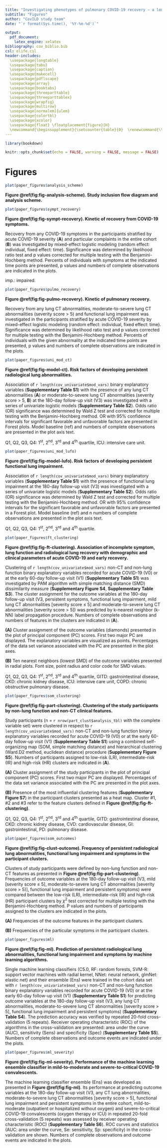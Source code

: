 ---
title: "Investigating phenotypes of pulmonary COVID-19 recovery – a longitudinal observational prospective multicenter trial"
subtitle: "Figures"
author: "CovILD study team"
date: "`r format(Sys.time(), '%Y-%m-%d')`"

output: 
  pdf_document:
    latex_engine: xelatex
bibliography: cov_biblio.bib
csl: elife.csl
header-includes:
  \usepackage{longtable}
  \usepackage{tabu}
  \usepackage{caption}
  \usepackage{makecell}
  \usepackage{pdflscape}
  \usepackage{array}
  \usepackage{booktabs}
  \usepackage{threeparttable}
  \usepackage{threeparttablex}
  \usepackage{wrapfig}
  \usepackage{multirow}
  \usepackage[normalem]{ulem}
  \usepackage{colortbl}
  \usepackage{xcolor}
  \usepackage{float} \floatplacement{figure}{H}
  \newcommand{\beginsupplement}{\setcounter{table}{0}  \renewcommand{\thetable}{S\arabic{table}}       \setcounter{figure}{0} \renewcommand{\thefigure}{S\arabic{figure}}}
---

```{r, setup, include = FALSE}

library(bookdown)

knitr::opts_chunk$set(echo = FALSE, warning = FALSE, message = FALSE)


```

\newpage

# Figures {#sec:figures}

```{r fig-analysis-scheme, fig.width = width(paper_figures$analysis_scheme), fig.height = height(paper_figures$analysis_scheme), dpi = 600, fig.cap = 'Study inclusion flow diagram and analysis scheme.'}

plot(paper_figures$analysis_scheme)

```

__Figure \@ref(fig:fig-analysis-scheme). Study inclusion flow diagram and analysis scheme.__

\newpage

```{r fig-sympt-recovery, fig.width = width(paper_figures$sympt_recovery), fig.height = height(paper_figures$sympt_recovery), dpi = 600, fig.cap = 'Kinetic of recovery from COVID-19 symptoms.'}

plot(paper_figures$sympt_recovery)

```

__Figure \@ref(fig:fig-sympt-recovery). Kinetic of recovery from COVID-19 symptoms.__

Recovery from any COVID-19 symptoms in the participants stratified by acute COVID-19 severity (__A__) and particular complaints in the entire cohort (__B__) was investigated by mixed-effect logistic modeling (random effect: individual, fixed effect: time). Significance was determined by likelihood ratio test and p values corrected for multiple testing with the Benjamini-Hochberg method. Percents of individuals with symptoms at the indicated time points are presented, p values and numbers of complete observations are indicated in the plots. 

imp.: impaired.

\newpage

```{r fig-pulmo-recovery, fig.width = width(paper_figures$pulmo_recovery), fig.height = height(paper_figures$pulmo_recovery), dpi = 600, fig.cap = 'Kinetic of pulmonary recovery.'}

plot(paper_figures$pulmo_recovery)

```

__Figure \@ref(fig:fig-pulmo-recovery). Kinetic of pulmonary recovery.__

Recovery from any lung CT abnormalities, moderate-to-severe lung CT abnormalities (severity score > 5) and functional lung impairment was investigated in the participants stratified by acute COVID-19 severity by mixed-effect logistic modeling (random effect: individual, fixed effect: time). Significance was determined by likelihood ratio test and p values corrected for multiple testing with the Benjamini-Hochberg method. Percents of individuals with the given abnormality at the indicated time points are presented, p values and numbers of complete observations are indicated in the plots.

\newpage

```{r fig-model-ct, fig.width = width(paper_figures$uni_mod_ct), fig.height = height(paper_figures$uni_mod_ct), dpi = 600, fig.cap = 'Risk factors of developing persistent radiological lung abnormalities.'}

plot(paper_figures$uni_mod_ct)

```

__Figure \@ref(fig:fig-model-ct). Risk factors of developing persistent radiological lung abnormalities.__

Association of `r length(cov_univariate$mod_vars)` binary explanatory variables (__Supplementary Table S1__) with the presence of any lung CT abnormalities (__A__) or moderate-to-severe lung CT abnormalities (severity score > 5, __B__) at the 180-day follow-up visit (V3) was investigated with a series of univariate logistic models (__Supplementary Table S2__). Odds ratio (OR) significance was determined by Wald Z test and corrected for multiple testing with the Benjamini-Hochberg method. OR with 95$\%$ confidence intervals for significant favorable and unfavorable factors are presented in Forest plots. Model baseline (ref) and numbers of complete observations are presented in the plot axis text. 

Q1, Q2, Q3, Q4: 1^st^, 2^nd^, 3^rd^ and 4^th^ quartile, ICU: intensive care unit.

\newpage

```{r fig-model-lufo, fig.width = width(paper_figures$uni_mod_lufo), fig.height = height(paper_figures$uni_mod_lufo), dpi = 600, fig.cap = 'Risk factors of developing persistent functional lung impairment.'}

plot(paper_figures$uni_mod_lufo)

```

__Figure \@ref(fig:fig-model-lufo). Risk factors of developing persistent functional lung impairment.__

Association of `r length(cov_univariate$mod_vars)` binary explanatory variables (__Supplementary Table S1__) with the presence of functional lung impairment at the 180-day follow-up visit (V3) was investigated with a series of univariate logistic models (__Supplementary Table S2__). Odds ratio (OR) significance was determined by Wald Z test and corrected for multiple testing with the Benjamini-Hochberg method. OR with 95$\%$ confidence intervals for the significant favorable and unfavorable factors are presented in a Forest plot. Model baseline (ref) and n numbers of complete observations are presented in the plot axis text. 

Q1, Q2, Q3, Q4: 1^st^, 2^nd^, 3^rd^ and 4^th^ quartile.

\newpage

```{r fig-ft-clustering, fig.width = width(paper_figures$ft_clustering), fig.height = height(paper_figures$ft_clustering), dpi = 600, fig.cap = 'Association of incomplete symptom, lung function and radiological lung recovery with demographic and clinical parameters of acute COVID-19 and early recovery.'}

plot(paper_figures$ft_clustering)

```

__Figure \@ref(fig:fig-ft-clustering). Association of incomplete symptom, lung function and radiological lung recovery with demographic and clinical parameters of acute COVID-19 and early recovery.__

Clustering of `r length(cov_univariate$mod_vars)` non-CT and non-lung function binary explanatory variables recorded for acute COVID-19 (V0) or at the early 60-day follow-up visit (V1) (__Supplementary Table S1__) was investigated by PAM algorithm with simple matching distance (SMD) dissimilarity measure (__Supplementary Figure S4__, __Supplementary Table S3__). The cluster assignment for the outcome variables  at the 180-day follow-up visit (V3, persistent symptoms, functional lung impairment, mild lung CT abnormalities [severity score $\leq$ 5] and moderate-to-severe lung CT abnormalities [severity score > 5]) was predicted by k-nearest neighbor (k-NN) label propagation procedure. Numbers of complete observations and numbers of features in the clusters are indicated in (__A__).

__(A)__ Cluster assignment of the outcome variables (diamonds) presented in the plot of principal component (PC) scores. First two major PC are displayed. The explanatory variables are visualized as points. Percentages of the data set variance associated with the PC are presented in the plot axes.

__(B)__ Ten nearest neighbors (lowest SMD) of the outcome variables presented in radial plots. Font size, point radius and color code for SMD values.

Q1, Q2, Q3, Q4: 1^st^, 2^nd^, 3^rd^ and 4^th^ quartile, GITD: gastrointestinal disease, CKD: chronic kidney disease, ICU: intensive care unit, COPD: chronic obstructive pulmonary disease.

\newpage

```{r fig-part-clustering, fig.width = width(paper_figures$som_clustering), fig.height = height(paper_figures$som_clustering), dpi = 600, fig.cap = 'Clustering of the study participants by non-lung function and non-CT clinical features.'}

plot(paper_figures$som_clustering)

```

__Figure \@ref(fig:fig-part-clustering). Clustering of the study participants by non-lung function and non-CT clinical features.__

Study participants (n = `r nrow(part_clust$analysis_tbl)` with the complete variable set) were clustered in respect to `r length(cov_univariate$mod_vars)` non-CT and non-lung function binary explanatory variables recorded for acute COVID-19 (V0) or at the early 60-day follow-up visit (V1) (__Supplementary Table S1__) using a combined self-organizing map (SOM, simple matching distance) and hierarchical clustering (Ward.D2 method, euclidean distance) procedure (__Supplementary Figure S5__). Numbers of participants assigned to low-risk (LR), intermediate-risk (IR) and high-risk (HR) clusters are indicated in (__A__).

__(A)__  Cluster assignment of the study participants in the plot of principal component (PC) scores. First two major PC are displayed. Percentages of the data set variance associated with the PC are presented in the plot axes.

__(B)__ Presence of the most influential clustering features (__Supplementary Figure S7__) in the participant clusters presented as a heat map. Cluster #1, #2 and #3 refer to the feature clusters defined in __Figure \@ref(fig:fig-ft-clustering)__.

Q1, Q2, Q3, Q4: 1^st^, 2^nd^, 3^rd^ and 4^th^ quartile, GITD: gastrointestinal disease, CKD: chronic kidney disease, CVD: cardiovascular disease, GI: gastrointestinal, PD: pulmonary disease.

\newpage

```{r fig-clust-outcome, fig.width = width(paper_figures$som_outcomes), fig.height = height(paper_figures$som_outcomes), dpi = 600, fig.cap = 'Frequency of persistent radiological lung abnormalities, functional lung impairment and symptoms in the participant clusters.'}

plot(paper_figures$som_outcomes)

```

__Figure \@ref(fig:fig-clust-outcome). Frequency of persistent radiological lung abnormalities, functional lung impairment and symptoms in the participant clusters.__

Clusters of study participants were defined by non-lung function and non-CT features as presented in __Figure \@ref(fig:fig-part-clustering)__. Frequencies of outcome variables at the 180-day follow-up visit (V3, mild [severity score $\leq$ 5], moderate-to-severe lung CT abnormalities [severity score > 5)], functional lung impairment and persistent symptoms) were compared between the low-risk (LR), intermediate-risk (IR) and high-risk (HR) participant clusters by $\chi^2$ test corrected for multiple testing with the Benjamini-Hochberg method. P values and numbers of participants assigned to the clusters are indicated in the plots.

__(A)__ Frequencies of the outcome features in the participant clusters.

__(B)__ Frequencies of the particular symptoms in the participant clusters.

\newpage

```{r fig-ml, fig.width = width(paper_figures$ml), fig.height = height(paper_figures$ml), dpi = 600, fig.cap = 'Prediction of persistent radiological lung abnormalities, functional lung impairment and symptoms by machine learning algorithms.'}

plot(paper_figures$ml)

```

__Figure \@ref(fig:fig-ml). Prediction of persistent radiological lung abnormalities, functional lung impairment and symptoms by machine learning algorithms.__

Single machine learning classifiers (C5.0, RF: random forests, SVM-R: support vector machines with radial kernel, NNet: neural network, glmNet: elastic net) and their ensemble (Ens) were trained in the cohort data set with `r length(cov_univariate$mod_vars)` non-CT and non-lung function binary explanatory variables recorded for acute COVID-19 (V0) or at the early 60-day follow-up visit (V1) (__Supplementary Table S1__) for predicting outcome variables at the 180-day follow-up visit (V3, any lung CT abnormalities, moderate-to-severe lung CT abnormalities [severity score > 5], functional lung impairment and persistent symptoms) (__Supplementary Table S4__). The prediction accuracy was verified by repeated 20-fold cross-validation (5 repeats). Receiver operating characteristic (ROC) of the algorithms in the cross-validation are presented: area under the curve (AUC), sensitivity (Sens) and specificity (Spec) (__Supplementary Table S5__). Numbers of complete observations and outcome events are indicated under the plots.

\newpage

```{r fig-ml-severity, fig.width = width(paper_figures$ml_severity), fig.height = height(paper_figures$ml_severity), dpi = 600, fig.cap = 'Performance of the machine learning ensemble classifier in mild-to-moderate and severe-to-critical COVID-19 convalescents.'}

plot(paper_figures$ml_severity)

```

__Figure \@ref(fig:fig-ml-severity). Performance of the machine learning ensemble classifier in mild-to-moderate and severe-to-critical COVID-19 convalescents.__

The machine learning classifier ensemble (Ens) was developed as presented in __Figure \@ref(fig:fig-ml)__. Its performance at predicting outcome variables at the 180-day follow-up visit (V3, any CT lung abnormalities, moderate-to-severe lung CT abnormalities [severity score > 5], functional lung impairment and persistent symptoms in the entire cohort, mild-to-moderate (outpatient or hospitalized without oxygen) and severe-to-critical COVID-19 convalescents (oxygen therapy or ICU) in repeated 20-fold cross-validation (5 repeats) was assessed by receiver operating characteristic (ROC) (__Supplementary Table S6__). ROC curves and statistics (AUC: area under the curve, Se: sensitivity, Sp: specificity) in the cross-validation are shown. Numbers of complete observations and outcome events are indicated in the plots.
